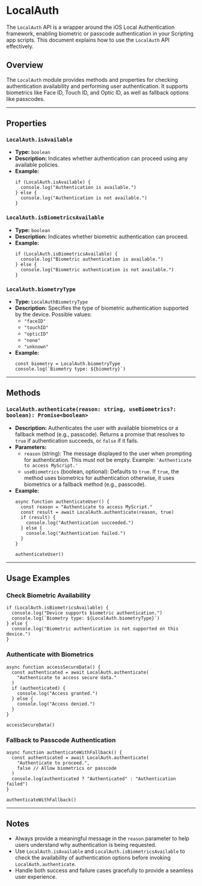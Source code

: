 # LocalAuth 

The `LocalAuth` API is a wrapper around the iOS Local Authentication framework, enabling biometric or passcode authentication in your Scripting app scripts. This document explains how to use the `LocalAuth` API effectively.

## Overview
The `LocalAuth` module provides methods and properties for checking authentication availability and performing user authentication. It supports biometrics like Face ID, Touch ID, and Optic ID, as well as fallback options like passcodes.

---

## Properties

### `LocalAuth.isAvailable`
- **Type:** `boolean`
- **Description:** Indicates whether authentication can proceed using any available policies.
- **Example:**
  ```tsx
  if (LocalAuth.isAvailable) {
    console.log("Authentication is available.")
  } else {
    console.log("Authentication is not available.")
  }
  ```

### `LocalAuth.isBiometricsAvailable`
- **Type:** `boolean`
- **Description:** Indicates whether biometric authentication can proceed.
- **Example:**
  ```tsx
  if (LocalAuth.isBiometricsAvailable) {
    console.log("Biometric authentication is available.")
  } else {
    console.log("Biometric authentication is not available.")
  }
  ```

### `LocalAuth.biometryType`
- **Type:** `LocalAuthBiometryType`
- **Description:** Specifies the type of biometric authentication supported by the device. Possible values:
  - `"faceID"`
  - `"touchID"`
  - `"opticID"`
  - `"none"`
  - `"unknown"`
- **Example:**
  ```tsx
  const biometry = LocalAuth.biometryType
  console.log(`Biometry type: ${biometry}`)
  ```

---

## Methods

### `LocalAuth.authenticate(reason: string, useBiometrics?: boolean): Promise<boolean>`
- **Description:** Authenticates the user with available biometrics or a fallback method (e.g., passcode). Returns a promise that resolves to `true` if authentication succeeds, or `false` if it fails.
- **Parameters:**
  - `reason` (string): The message displayed to the user when prompting for authentication. This must not be empty. Example: `'Authenticate to access MyScript.'`
  - `useBiometrics` (boolean, optional): Defaults to `true`. If `true`, the method uses biometrics for authentication otherwise, it uses biometrics or a fallback method (e.g., passcode).
- **Example:**
  ```tsx
  async function authenticateUser() {
    const reason = "Authenticate to access MyScript."
    const result = await LocalAuth.authenticate(reason, true)
    if (result) {
      console.log("Authentication succeeded.")
    } else {
      console.log("Authentication failed.")
    }
  }

  authenticateUser()
  ```

---

## Usage Examples

### Check Biometric Availability
```tsx
if (LocalAuth.isBiometricsAvailable) {
  console.log("Device supports biometric authentication.")
  console.log(`Biometry type: ${LocalAuth.biometryType}`)
} else {
  console.log("Biometric authentication is not supported on this device.")
}
```

### Authenticate with Biometrics
```tsx
async function accessSecureData() {
  const authenticated = await LocalAuth.authenticate(
    "Authenticate to access secure data."
  )
  if (authenticated) {
    console.log("Access granted.")
  } else {
    console.log("Access denied.")
  }
}

accessSecureData()
```

### Fallback to Passcode Authentication
```tsx
async function authenticateWithFallback() {
  const authenticated = await LocalAuth.authenticate(
    "Authenticate to proceed.",
    false // Allow biometrics or passcode
  )
  console.log(authenticated ? "Authenticated" : "Authentication failed")
}

authenticateWithFallback()
```

---

## Notes
- Always provide a meaningful message in the `reason` parameter to help users understand why authentication is being requested.
- Use `LocalAuth.isAvailable` and `LocalAuth.isBiometricsAvailable` to check the availability of authentication options before invoking `LocalAuth.authenticate`.
- Handle both success and failure cases gracefully to provide a seamless user experience.

